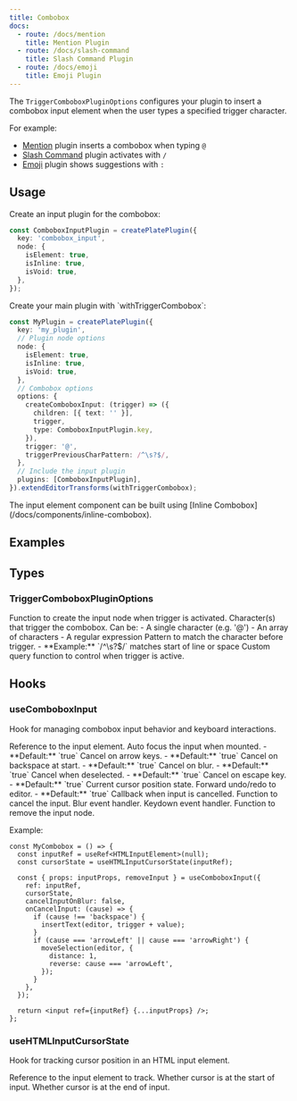 ```yaml
---
title: Combobox
docs:
  - route: /docs/mention
    title: Mention Plugin
  - route: /docs/slash-command
    title: Slash Command Plugin
  - route: /docs/emoji
    title: Emoji Plugin
---
```


The `TriggerComboboxPluginOptions` configures your plugin to insert a combobox input element when the user types a specified trigger character.

For example:
- [Mention](/docs/mention) plugin inserts a combobox when typing `@`
- [Slash Command](/docs/slash-command) plugin activates with `/`
- [Emoji](/docs/emoji) plugin shows suggestions with `:`

## Usage

<Steps>

<Step>
Create an input plugin for the combobox:

```ts
const ComboboxInputPlugin = createPlatePlugin({
  key: 'combobox_input',
  node: {
    isElement: true,
    isInline: true,
    isVoid: true,
  },
});
```
</Step>

<Step>
Create your main plugin with `withTriggerCombobox`:

```ts
const MyPlugin = createPlatePlugin({
  key: 'my_plugin',
  // Plugin node options
  node: {
    isElement: true,
    isInline: true,
    isVoid: true,
  },
  // Combobox options
  options: {
    createComboboxInput: (trigger) => ({
      children: [{ text: '' }],
      trigger,
      type: ComboboxInputPlugin.key,
    }),
    trigger: '@',
    triggerPreviousCharPattern: /^\s?$/,
  },
  // Include the input plugin
  plugins: [ComboboxInputPlugin],
}).extendEditorTransforms(withTriggerCombobox);
```

</Step>
<Step>
The input element component can be built using [Inline Combobox](/docs/components/inline-combobox).
</Step>
</Steps>

## Examples 

<ComponentPreview name="mention-demo" />
<ComponentPreview name="slash-command-demo" />
<ComponentPreview name="emoji-demo" />

## Types

### TriggerComboboxPluginOptions

<APIParameters>
  <APIItem name="createComboboxInput" type="(trigger: string) => TElement">
    Function to create the input node when trigger is activated.
  </APIItem>
  <APIItem name="trigger" type="RegExp | string[] | string">
    Character(s) that trigger the combobox. Can be:
    - A single character (e.g. '@')
    - An array of characters
    - A regular expression
  </APIItem>
  <APIItem name="triggerPreviousCharPattern" type="RegExp">
    Pattern to match the character before trigger.
    - **Example:** `/^\s?$/` matches start of line or space
  </APIItem>
  <APIItem name="triggerQuery" type="(editor: SlateEditor) => boolean" optional>
    Custom query function to control when trigger is active.
  </APIItem>
</APIParameters>

## Hooks

### useComboboxInput

Hook for managing combobox input behavior and keyboard interactions.

<APIParameters>
  <APIItem name="options" type="UseComboboxInputOptions">
    <APISubList>
      <APISubListItem parent="options" name="ref" type="RefObject<HTMLElement>">
        Reference to the input element.
      </APISubListItem>
      <APISubListItem parent="options" name="autoFocus" type="boolean" optional>
        Auto focus the input when mounted.
        - **Default:** `true`
      </APISubListItem>
      <APISubListItem parent="options" name="cancelInputOnArrowLeftRight" type="boolean" optional>
        Cancel on arrow keys.
        - **Default:** `true`
      </APISubListItem>
      <APISubListItem parent="options" name="cancelInputOnBackspace" type="boolean" optional>
        Cancel on backspace at start.
        - **Default:** `true`
      </APISubListItem>
      <APISubListItem parent="options" name="cancelInputOnBlur" type="boolean" optional>
        Cancel on blur.
        - **Default:** `true`
      </APISubListItem>
      <APISubListItem parent="options" name="cancelInputOnDeselect" type="boolean" optional>
        Cancel when deselected.
        - **Default:** `true`
      </APISubListItem>
      <APISubListItem parent="options" name="cancelInputOnEscape" type="boolean" optional>
        Cancel on escape key.
        - **Default:** `true`
      </APISubListItem>
      <APISubListItem parent="options" name="cursorState" type="ComboboxInputCursorState" optional>
        Current cursor position state.
      </APISubListItem>
      <APISubListItem parent="options" name="forwardUndoRedoToEditor" type="boolean" optional>
        Forward undo/redo to editor.
        - **Default:** `true`
      </APISubListItem>
      <APISubListItem parent="options" name="onCancelInput" type="(cause: CancelComboboxInputCause) => void" optional>
        Callback when input is cancelled.
      </APISubListItem>
    </APISubList>
  </APIItem>
</APIParameters>

<APIReturns>
  <APIItem name="cancelInput" type="(cause?: CancelComboboxInputCause, focusEditor?: boolean) => void">
    Function to cancel the input.
  </APIItem>
  <APIItem name="props" type="object">
    <APISubList>
      <APISubListItem parent="props" name="onBlur" type="EventHandler">
        Blur event handler.
      </APISubListItem>
      <APISubListItem parent="props" name="onKeyDown" type="EventHandler">
        Keydown event handler.
      </APISubListItem>
    </APISubList>
  </APIItem>
  <APIItem name="removeInput" type="(focusEditor?: boolean) => void">
    Function to remove the input node.
  </APIItem>
</APIReturns>

Example:

```tsx
const MyCombobox = () => {
  const inputRef = useRef<HTMLInputElement>(null);
  const cursorState = useHTMLInputCursorState(inputRef);

  const { props: inputProps, removeInput } = useComboboxInput({
    ref: inputRef,
    cursorState,
    cancelInputOnBlur: false,
    onCancelInput: (cause) => {
      if (cause !== 'backspace') {
        insertText(editor, trigger + value);
      }
      if (cause === 'arrowLeft' || cause === 'arrowRight') {
        moveSelection(editor, {
          distance: 1,
          reverse: cause === 'arrowLeft',
        });
      }
    },
  });

  return <input ref={inputRef} {...inputProps} />;
};
```

### useHTMLInputCursorState

Hook for tracking cursor position in an HTML input element.

<APIParameters>
  <APIItem name="ref" type="RefObject<HTMLInputElement>">
    Reference to the input element to track.
  </APIItem>
</APIParameters>

<APIReturns>
  <APIItem name="state" type="ComboboxInputCursorState">
    <APISubList>
      <APISubListItem parent="state" name="atStart" type="boolean">
        Whether cursor is at the start of input.
      </APISubListItem>
      <APISubListItem parent="state" name="atEnd" type="boolean">
        Whether cursor is at the end of input.
      </APISubListItem>
    </APISubList>
  </APIItem>
</APIReturns>